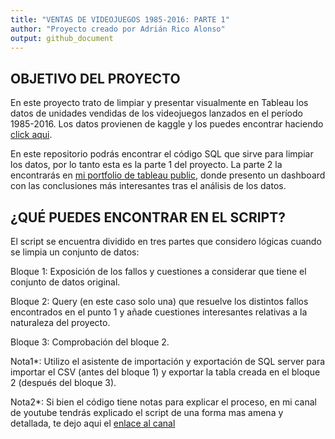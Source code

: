```yaml
---
title: "VENTAS DE VIDEOJUEGOS 1985-2016: PARTE 1"
author: "Proyecto creado por Adrián Rico Alonso"
output: github_document
---
```

## OBJETIVO DEL PROYECTO
En este proyecto trato de limpiar y presentar visualmente en Tableau los datos de unidades vendidas de los videojuegos lanzados en el período 1985-2016. Los datos provienen de kaggle y los puedes encontrar haciendo [click aqui](https://www.kaggle.com/gregorut/videogamesales).

En este repositorio podrás encontrar el código SQL que sirve para limpiar los datos, por lo tanto esta es la parte 1 del proyecto. La parte 2 la encontrarás en [mi portfolio de tableau public](https://public.tableau.com/app/profile/adri.n.rico.alonso), donde presento un dashboard con las conclusiones más interesantes tras el análisis de los datos.

## ¿QUÉ PUEDES ENCONTRAR EN EL SCRIPT?
El script se encuentra dividido en tres partes que considero lógicas cuando se limpia un conjunto de datos:

Bloque 1: Exposición de los fallos y cuestiones a considerar que tiene el conjunto de datos original.

Bloque 2: Query (en este caso solo una) que resuelve los distintos fallos encontrados en el punto 1 y añade cuestiones interesantes relativas a la naturaleza del proyecto.

Bloque 3: Comprobación del bloque 2.

Nota1*: Utilizo el asistente de importación y exportación de SQL server para importar el CSV (antes del bloque 1) y exportar la tabla creada en el bloque 2 (después del bloque 3).

Nota2*: Si bien el código tiene notas para explicar el proceso, en mi canal de youtube tendrás explicado el script de una forma mas amena y detallada, te dejo aqui el [enlace al canal](https://www.youtube.com/channel/UCFvB10l8xlwKAzl60DJKHOA)





